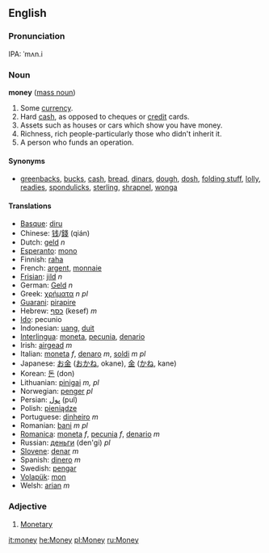==English==

===Pronunciation===
IPA: ˈmʌn.i

===Noun===
'''money''' ([[mass noun]])
#Some [[currency]].
#Hard [[cash]], as opposed to cheques or [[credit]] cards.
#Assets such as houses or cars which show you have money.
#Richness, rich people-particularly those who didn't inherit it.
#A person who funds an operation.

====Synonyms====
*[[greenback]]s, [[buck]]s, [[cash]], [[bread]], [[dinars]], [[dough]], [[dosh]], [[folding stuff]], [[lolly]], [[readies]], [[spondulicks]], [[sterling]], [[shrapnel]], [[wonga]]


====Translations====
*[[Basque]]: [[diru]]
*Chinese: [[钱]]/[[錢]] (qián)
*Dutch: [[geld]] ''n''
*[[Esperanto]]: [[mono]]
*Finnish: [[raha]]
*French: [[argent]], [[monnaie]]
*[[Frisian]]: [[jild]] ''n''
*German: [[Geld]] ''n''
*Greek: [[χρήματα]] ''n pl''
*[[Guarani]]: [[pirapire]]
*Hebrew: [[כסף]] (kesef) ''m''
*[[Ido]]: pecunio
*Indonesian: [[uang]], [[duit]]
*[[Interlingua]]: [[moneta]], [[pecunia]], [[denario]]
*Irish: [[airgead]] ''m''
*Italian: [[moneta]] ''f'', [[denaro]] ''m'', [[soldi]] ''m pl''
*Japanese: [[お金]] ([[おかね]], okane), [[金]] ([[かね]], kane)
*Korean: [[돈]] (don)
*Lithuanian: [[pinigai]] ''m, pl''
*Norwegian: [[penger]] ''pl''
*Persian: [[پول]] (pul)
*Polish: [[pieniądze]]
*Portuguese: [[dinheiro]] ''m''
*Romanian: [[bani]] ''m'' ''pl''
*[[Romanica]]: [[moneta]] ''f'', [[pecunia]] ''f'', [[denario]] ''m''
*Russian: [[деньги]] (den'gi) ''pl''
*[[Slovene]]: [[denar]] ''m''
*Spanish: [[dinero]] ''m''
*Swedish: [[pengar]]
*[[Volapük]]: [[mon]]
*Welsh: [[arian]] ''m''

===Adjective===
<!--#[[Economic]], economical.-->
#[[Monetary]]

[[it:money]]
[[he:Money]]
[[pl:Money]]
[[ru:Money]]